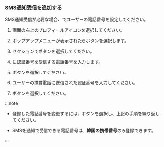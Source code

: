 ### SMS通知受信を追加する

SMS通知受信が必要な場合、<Cmdname sid="MNU07360" className="uitext" />でユーザーの電話番号を設定してください。 

<ImgLang img='set-event-sms-notification.png' desc='ユーザー電話番号' />

1. 画面の右上のプロフィールアイコンを選択してください。 

2. ポップアップメニューが表示されたら<Cmdname sid="MNU07360" className="uitext" />ボタンを選択します。 

3. <Cmdname sid="account_user_phone" className="uitext" />セクションで<Cmdname sid="ITM06575" className="uitext" />ボタンを選択してください。

4. <Cmdname sid="phone" className="uitext" />に認証番号を受信する電話番号を入力します。

5. <Cmdname sid="BTN06578" className="uitext" />ボタンを選択してください。

6. ユーザーの携帯電話に送信された認証番号を入力してください。

7. <Cmdname sid="BTN06501" className="uitext" />ボタンを選択してください。

:::note

- 登録した電話番号を変更するには、<Cmdname sid="BTN06594" className="uitext" />ボタンを選択し、上記の手順を繰り返してください。

- SMSを通知で受信できる電話番号は、**韓国の携帯番号**のみ登録できます。

:::

